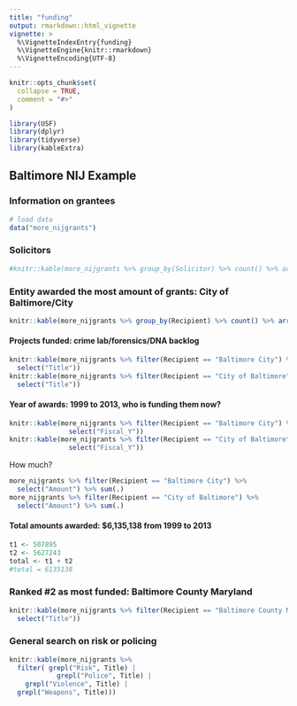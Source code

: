 ```yaml
---
title: "funding"
output: rmarkdown::html_vignette
vignette: >
  %\VignetteIndexEntry{funding}
  %\VignetteEngine{knitr::rmarkdown}
  %\VignetteEncoding{UTF-8}
---
```


```r
knitr::opts_chunk$set(
  collapse = TRUE,
  comment = "#>"
)
```

```r
library(USF)
library(dplyr)
library(tidyverse)
library(kableExtra)
```

## Baltimore NIJ Example

### Information on grantees

```r
# load data
data("more_nijgrants")
```

### Solicitors

```r
#knitr::kable(more_nijgrants %>% group_by(Solicitor) %>% count() %>% arrange(-n))
```


### Entity awarded the most amount of grants: City of Baltimore/City

```r
knitr::kable(more_nijgrants %>% group_by(Recipient) %>% count() %>% arrange(-n)) 
```

#### Projects funded: crime lab/forensics/DNA backlog
```r
knitr::kable(more_nijgrants %>% filter(Recipient == "Baltimore City") %>% 
  select("Title"))
knitr::kable(more_nijgrants %>% filter(Recipient == "City of Baltimore") %>% 
  select("Title"))
```

#### Year of awards: 1999 to 2013, who is funding them now?

```r
knitr::kable(more_nijgrants %>% filter(Recipient == "Baltimore City") %>% 
               select("Fiscal_Y"))
knitr::kable(more_nijgrants %>% filter(Recipient == "City of Baltimore") %>% 
               select("Fiscal_Y"))
```

How much?

```r
more_nijgrants %>% filter(Recipient == "Baltimore City") %>% 
  select("Amount") %>% sum(.)
more_nijgrants %>% filter(Recipient == "City of Baltimore") %>% 
  select("Amount") %>% sum(.)
```

#### Total amounts awarded: $6,135,138 from 1999 to 2013
```r
t1 <- 507895
t2 <- 5627243
total <- t1 + t2
#total = 6135138
```

### Ranked #2 as most funded: Baltimore County Maryland 

```r
knitr::kable(more_nijgrants %>% filter(Recipient == "Baltimore County Maryland") %>% 
  select("Title"))
```



### General search on risk or policing

```r
knitr::kable(more_nijgrants %>% 
  filter( grepl("Risk", Title) | 
            grepl("Police", Title) | 
    grepl("Violence", Title) | 
  grepl("Weapons", Title)))
```
